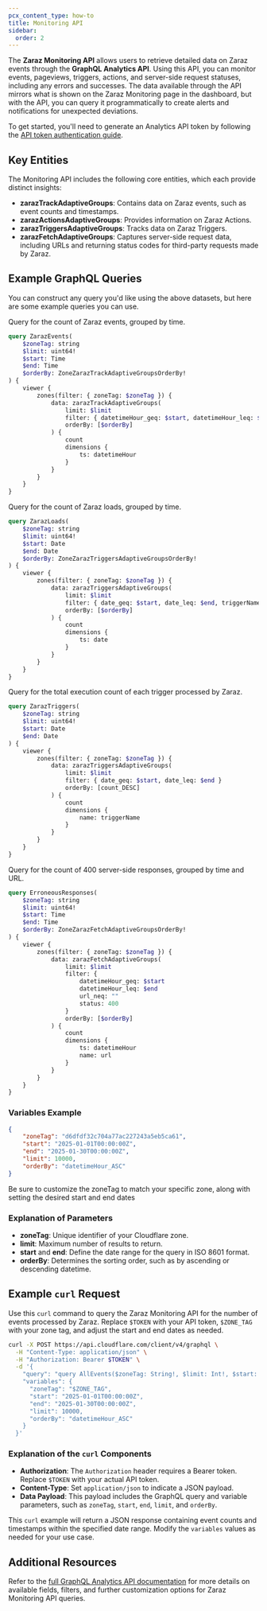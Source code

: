 ```yaml
---
pcx_content_type: how-to
title: Monitoring API
sidebar:
  order: 2
---
```



The **Zaraz Monitoring API** allows users to retrieve detailed data on Zaraz events through the **GraphQL Analytics API**. Using this API, you can monitor events, pageviews, triggers, actions, and server-side request statuses, including any errors and successes. The data available through the API mirrors what is shown on the Zaraz Monitoring page in the dashboard, but with the API, you can query it programmatically to create alerts and notifications for unexpected deviations.

To get started, you'll need to generate an Analytics API token by following the [API token authentication guide](/analytics/graphql-api/getting-started/authentication/api-token-auth/).

## Key Entities

The Monitoring API includes the following core entities, which each provide distinct insights:

- **zarazTrackAdaptiveGroups**: Contains data on Zaraz events, such as event counts and timestamps.
- **zarazActionsAdaptiveGroups**: Provides information on Zaraz Actions.
- **zarazTriggersAdaptiveGroups**: Tracks data on Zaraz Triggers.
- **zarazFetchAdaptiveGroups**: Captures server-side request data, including URLs and returning status codes for third-party requests made by Zaraz.

## Example GraphQL Queries

You can construct any query you'd like using the above datasets, but here are some example queries you can use.

<Tabs syncKey="GQLExamples"><TabItem label="Events">

Query for the count of Zaraz events, grouped by time.

```graphql graphql-api-explorer='{"orderBy": "datetimeHour_ASC"}'
query ZarazEvents(
	$zoneTag: string
	$limit: uint64!
	$start: Time
	$end: Time
	$orderBy: ZoneZarazTrackAdaptiveGroupsOrderBy!
) {
	viewer {
		zones(filter: { zoneTag: $zoneTag }) {
			data: zarazTrackAdaptiveGroups(
				limit: $limit
				filter: { datetimeHour_geq: $start, datetimeHour_leq: $end }
				orderBy: [$orderBy]
			) {
				count
				dimensions {
					ts: datetimeHour
				}
			}
		}
	}
}
```

</TabItem><TabItem label="Loads">

Query for the count of Zaraz loads, grouped by time.

```graphql graphql-api-explorer='{"orderBy": "date_ASC"}'
query ZarazLoads(
	$zoneTag: string
	$limit: uint64!
	$start: Date
	$end: Date
	$orderBy: ZoneZarazTriggersAdaptiveGroupsOrderBy!
) {
	viewer {
		zones(filter: { zoneTag: $zoneTag }) {
			data: zarazTriggersAdaptiveGroups(
				limit: $limit
				filter: { date_geq: $start, date_leq: $end, triggerName: Pageview }
				orderBy: [$orderBy]
			) {
				count
				dimensions {
					ts: date
				}
			}
		}
	}
}
```

</TabItem> <TabItem label="Triggers">

Query for the total execution count of each trigger processed by Zaraz.

```graphql graphql-api-explorer
query ZarazTriggers(
	$zoneTag: string
	$limit: uint64!
	$start: Date
	$end: Date
) {
	viewer {
		zones(filter: { zoneTag: $zoneTag }) {
			data: zarazTriggersAdaptiveGroups(
				limit: $limit
				filter: { date_geq: $start, date_leq: $end }
				orderBy: [count_DESC]
			) {
				count
				dimensions {
					name: triggerName
				}
			}
		}
	}
}
```

</TabItem><TabItem label="Erroneous responses">

Query for the count of 400 server-side responses, grouped by time and URL.

```graphql graphql-api-explorer='{"orderBy": "datetimeHour_ASC"}'
query ErroneousResponses(
	$zoneTag: string
	$limit: uint64!
	$start: Time
	$end: Time
	$orderBy: ZoneZarazFetchAdaptiveGroupsOrderBy!
) {
	viewer {
		zones(filter: { zoneTag: $zoneTag }) {
			data: zarazFetchAdaptiveGroups(
				limit: $limit
				filter: {
					datetimeHour_geq: $start
					datetimeHour_leq: $end
					url_neq: ""
					status: 400
				}
				orderBy: [$orderBy]
			) {
				count
				dimensions {
					ts: datetimeHour
					name: url
				}
			}
		}
	}
}
```

 </TabItem></Tabs>

### Variables Example

```json
{
	"zoneTag": "d6dfdf32c704a77ac227243a5eb5ca61",
	"start": "2025-01-01T00:00:00Z",
	"end": "2025-01-30T00:00:00Z",
	"limit": 10000,
	"orderBy": "datetimeHour_ASC"
}
```

Be sure to customize the zoneTag to match your specific zone, along with setting the desired start and end dates

### Explanation of Parameters

- **zoneTag**: Unique identifier of your Cloudflare zone.
- **limit**: Maximum number of results to return.
- **start** and **end**: Define the date range for the query in ISO 8601 format.
- **orderBy**: Determines the sorting order, such as by ascending or descending datetime.

## Example `curl` Request

Use this `curl` command to query the Zaraz Monitoring API for the number of events processed by Zaraz. Replace `$TOKEN` with your API token, `$ZONE_TAG` with your zone tag, and adjust the start and end dates as needed.

```bash
curl -X POST https://api.cloudflare.com/client/v4/graphql \
  -H "Content-Type: application/json" \
  -H "Authorization: Bearer $TOKEN" \
  -d '{
    "query": "query AllEvents($zoneTag: String!, $limit: Int!, $start: Date, $end: Date, $orderBy: [ZoneZarazTriggersAdaptiveGroupsOrderBy!]) { viewer { zones(filter: { zoneTag: $zoneTag }) { data: zarazTrackAdaptiveGroups( limit: $limit filter: { datetimeHour_geq: $start datetimeHour_leq: $end } orderBy: [$orderBy] ) { count dimensions { ts: datetimeHour } } } } }",
    "variables": {
      "zoneTag": "$ZONE_TAG",
      "start": "2025-01-01T00:00:00Z",
      "end": "2025-01-30T00:00:00Z",
      "limit": 10000,
      "orderBy": "datetimeHour_ASC"
    }
  }'
```

### Explanation of the `curl` Components

- **Authorization**: The `Authorization` header requires a Bearer token. Replace `$TOKEN` with your actual API token.
- **Content-Type**: Set `application/json` to indicate a JSON payload.
- **Data Payload**: This payload includes the GraphQL query and variable parameters, such as `zoneTag`, `start`, `end`, `limit`, and `orderBy`.

This `curl` example will return a JSON response containing event counts and timestamps within the specified date range. Modify the `variables` values as needed for your use case.

## Additional Resources

Refer to the [full GraphQL Analytics API documentation](/analytics/graphql-api/) for more details on available fields, filters, and further customization options for Zaraz Monitoring API queries.
